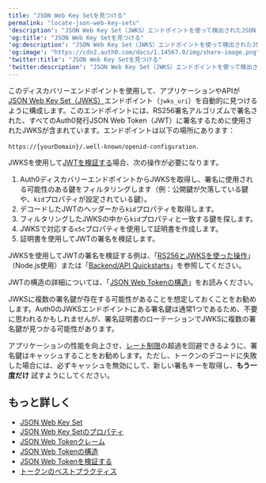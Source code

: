 ```yaml
---
title: "JSON Web Key Setを見つける"
permalink: "locate-json-web-key-sets"
'description': "JSON Web Key Set（JWKS）エンドポイントを使って検出されたJSON Web Key（JWK）を使用してJWT署名を検証する方法について説明します。"
'og:title': "JSON Web Key Setを見つける"
'og:description': "JSON Web Key Set（JWKS）エンドポイントを使って検出されたJSON Web Key（JWK）を使用してJWT署名を検証する方法について説明します。"
'og:image': "https://cdn2.auth0.com/docs/1.14567.0/img/share-image.png"
'twitter:title': "JSON Web Key Setを見つける"
'twitter:description': "JSON Web Key Set（JWKS）エンドポイントを使って検出されたJSON Web Key（JWK）を使用してJWT署名を検証する方法について説明します。"
---
```


このディスカバリーエンドポイントを使用して、アプリケーションやAPIが[JSON Web Key Set（JWKS）](/ja-jp/secure/tokens/json-web-tokens/json-web-key-sets)エンドポイント（`jwks_uri`）を自動的に見つけるように構成します。このエンドポイントには、RS256署名アルゴリズムで署名された、すべてのAuth0発行<Tooltip data-tooltip-id="react-containers-DefinitionTooltip-2" href="/ja-jp/glossary?term=json-web-token" tip="JSON Web Token（JWT）: 二者間のクレームを安全に表現するために使用される標準IDトークン形式（および多くの場合、アクセストークン形式）。" cta="用語集の表示">JSON Web Token</Tooltip>（JWT）に署名するために使用されたJWKSが含まれています。エンドポイントは以下の場所にあります：

`https://{yourDomain}/.well-known/openid-configuration`.

JWKSを使用して[JWTを検証する](/ja-jp/secure/tokens/json-web-tokens/validate-json-web-tokens)場合、次の操作が必要になります。

1. Auth0ディスカバリーエンドポイントからJWKSを取得し、署名に使用される可能性のある鍵をフィルタリングします（例：公開鍵が欠落している鍵や、`kid`プロパティが設定されている鍵）。
2. デコードしたJWTのヘッダーから`kid`プロパティを取得します。
3. フィルタリングしたJWKSの中から`kid`プロパティと一致する鍵を探します。
4. JWKSで対応する`x5c`プロパティを使用して証明書を作成します。
5. 証明書を使用してJWTの署名を検証します。

JWKSを使用してJWTの署名を検証する例は、「[RS256とJWKSを使った操作](https://auth0.com/blog/navigating-rs256-and-jwks/)」（Node.js使用）または「[Backend/API Quickstarts](https://auth0.com/docs/quickstart/backend)」を参照してください。

JWTの構造の詳細については、「[JSON Web Tokenの構造](/ja-jp/secure/tokens/json-web-tokens/json-web-token-structure)」をお読みください。

JWKSに複数の署名鍵が存在する可能性があることを想定しておくことをお勧めします。Auth0のJWKSエンドポイントにある署名鍵は通常1つであるため、不要に思われるかもしれませんが、署名証明書のローテーションでJWKSに複数の署名鍵が見つかる可能性があります。

アプリケーションの性能を向上させ、[レート制限](/ja-jp/troubleshoot/customer-support/operational-policies/rate-limit-policy)の超過を回避できるように、署名鍵はキャッシュすることをお勧めします。ただし、トークンのデコードに失敗した場合には、必ずキャッシュを無効にして、新しい署名キーを取得し、**もう一度だけ** 試すようにしてください。

## もっと詳しく

* [JSON Web Key Set](/ja-jp/secure/tokens/json-web-tokens/json-web-key-sets)
* [JSON Web Key Setのプロパティ](/ja-jp/secure/tokens/json-web-tokens/json-web-key-set-properties)
* [JSON Web Tokenクレーム](/ja-jp/secure/tokens/json-web-tokens/json-web-token-claims)
* [JSON Web Tokenの構造](/ja-jp/secure/tokens/json-web-tokens/json-web-token-structure)
* [JSON Web Tokenを検証する](/ja-jp/secure/tokens/json-web-tokens/validate-json-web-tokens)
* [トークンのベストプラクティス](/ja-jp/secure/tokens/token-best-practices)
